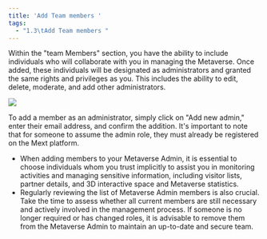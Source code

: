 ```yaml
---
title: 'Add Team members '
tags:
  - "1.3\tAdd Team members "
---
```


Within the "team Members" section, you have the ability to include individuals who will collaborate with you in managing the Metaverse. Once added, these individuals will be designated as administrators and granted the same rights and privileges as you. This includes the ability to edit, delete, moderate, and add other administrators.

![](/img/1712293405285.png)

To add a member as an administrator, simply click on "Add new admin," enter their email address, and confirm the addition. It's important to note that for someone to assume the admin role, they must already be registered on the Mext platform.

* When adding members to your Metaverse Admin, it is essential to choose individuals whom you trust implicitly to assist you in monitoring activities and managing sensitive information, including visitor lists, partner details, and 3D interactive space and Metaverse statistics.
* Regularly reviewing the list of Metaverse Admin members is also crucial. Take the time to assess whether all current members are still necessary and actively involved in the management process. If someone is no longer required or has changed roles, it is advisable to remove them from the Metaverse Admin to maintain an up-to-date and secure team.
